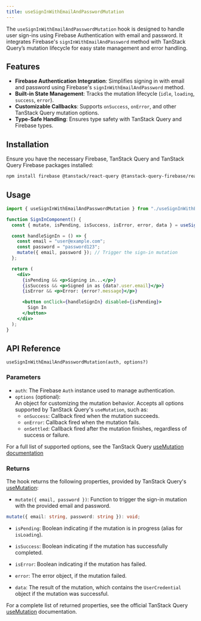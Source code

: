 ```yaml
---
title: useSignInWithEmailAndPasswordMutation
---
```


The `useSignInWithEmailAndPasswordMutation` hook is designed to handle user sign-ins using Firebase Authentication with email and password. 
It integrates Firebase's `signInWithEmailAndPassword` method with TanStack Query’s mutation lifecycle for easy state management and error handling.

## Features

- **Firebase Authentication Integration**: Simplifies signing in with email and password using Firebase's `signInWithEmailAndPassword` method.
- **Built-in State Management**: Tracks the mutation lifecycle (`idle`, `loading`, `success`, `error`).
- **Customizable Callbacks**: Supports `onSuccess`, `onError`, and other TanStack Query mutation options.
- **Type-Safe Handling**: Ensures type safety with TanStack Query and Firebase types.

## Installation

Ensure you have the necessary Firebase, TanStack Query and TanStack Query Firebase packages installed:

```bash
npm install firebase @tanstack/react-query @tanstack-query-firebase/react
```

## Usage

```jsx
import { useSignInWithEmailAndPasswordMutation } from "./useSignInWithEmailAndPasswordMutation";

function SignInComponent() {
  const { mutate, isPending, isSuccess, isError, error, data } = useSignInWithEmailAndPasswordMutation(auth);

  const handleSignIn = () => {
    const email = "user@example.com";
    const password = "password123";
    mutate({ email, password }); // Trigger the sign-in mutation
  };

  return (
    <div>
      {isPending && <p>Signing in...</p>}
      {isSuccess && <p>Signed in as {data?.user.email}</p>}
      {isError && <p>Error: {error?.message}</p>}

      <button onClick={handleSignIn} disabled={isPending}>
        Sign In
      </button>
    </div>
  );
}
```

## API Reference

`useSignInWithEmailAndPasswordMutation(auth, options?)`

### Parameters

- `auth`: The Firebase `Auth` instance used to manage authentication.
- `options` (optional):  
  An object for customizing the mutation behavior. Accepts all options supported by TanStack Query's `useMutation`, such as:
  - `onSuccess`: Callback fired when the mutation succeeds.
  - `onError`: Callback fired when the mutation fails.
  - `onSettled`: Callback fired after the mutation finishes, regardless of success or failure.

For a full list of supported options, see the TanStack Query [useMutation documentation](https://tanstack.com/query/latest/docs/react/reference/useMutation)

### Returns

The hook returns the following properties, provided by TanStack Query's [useMutation](https://tanstack.com/query/latest/docs/react/reference/useMutation):

- `mutate({ email, password })`: Function to trigger the sign-in mutation with the provided email and password.

```ts
mutate({ email: string, password: string }): void;
```

- `isPending`:
  Boolean indicating if the mutation is in progress (alias for `isLoading`).

- `isSuccess`:
  Boolean indicating if the mutation has successfully completed.

- `isError`:
  Boolean indicating if the mutation has failed.

- `error`:
  The error object, if the mutation failed.

- `data`:
  The result of the mutation, which contains the `UserCredential` object if the mutation was successful.

For a complete list of returned properties, see the official TanStack Query [useMutation](https://tanstack.com/query/latest/docs/react/reference/useMutation) documentation.
